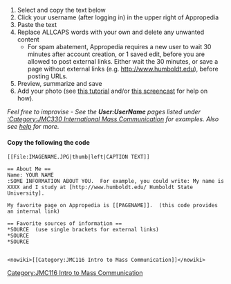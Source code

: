 #Select and copy the text below
#Click your username (after logging in) in the upper right of Appropedia
#Paste the text 
#Replace ALLCAPS words with your own and delete any unwanted content
#* For spam abatement, Appropedia requires a new user to wait 30 minutes after account creation, or 1 saved edit, before you are allowed to post external links. Either wait the 30 minutes, or save a page without external links (e.g. http://www.humboldt.edu), before posting URLs.
#Preview, summarize and save
#Add your photo (see [[Help:Add image tutorial|this tutorial]] and/or [[media:AddanImageTutorialR.swf|this screencast]] for help on how).
''Feel free to improvise - See the '''User:UserName''' pages listed under [[:Category:JMC330 International Mass Communication]] for examples.  Also see [[Help:Contents|help]] for more.'' 

====Copy the following the code====
<pre>
[[File:IMAGENAME.JPG|thumb|left|CAPTION TEXT]]

== About Me ==
Name: YOUR NAME
:SOME INFORMATION ABOUT YOU.  For example, you could write: My name is XXXX and I study at [http://www.humboldt.edu/ Humboldt State University]. 

My favorite page on Appropedia is [[PAGENAME]].  (this code provides an internal link)

== Favorite sources of information ==
*SOURCE  (use single brackets for external links)
*SOURCE
*SOURCE

 
<nowiki>[[Category:JMC116 Intro to Mass Communication]]</nowiki>
</pre>

[[Category:JMC116 Intro to Mass Communication]]